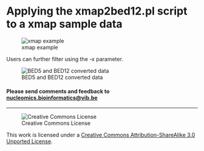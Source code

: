 Applying the xmap2bed12.pl script to a xmap sample data
==========

![xmap example](pictures/xmap_example.png)

Users can further filter using the -x parameter.

![BED5 and BED12 converted data](pictures/xmap2bed12_example.png)

<h4>Please send comments and feedback to <a href="mailto:nucleomics.bioinformatics@vib.be">nucleomics.bioinformatics@vib.be</a></h4>

------------

![Creative Commons License](http://i.creativecommons.org/l/by-sa/3.0/88x31.png?raw=true)

This work is licensed under a [Creative Commons Attribution-ShareAlike 3.0 Unported License](http://creativecommons.org/licenses/by-sa/3.0/).
